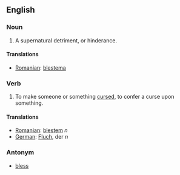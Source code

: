 ==English==

===Noun===
#A supernatural detriment, or hinderance.

====Translations====
*[[Romanian]]: [[blestema]]
===Verb===
#To make someone or something [[cursed]], to confer a curse upon something.

====Translations====
*[[Romanian]]: [[blestem]] ''n''
*[[German]]: [[Fluch]], der ''n''

===Antonym===
*[[bless]]